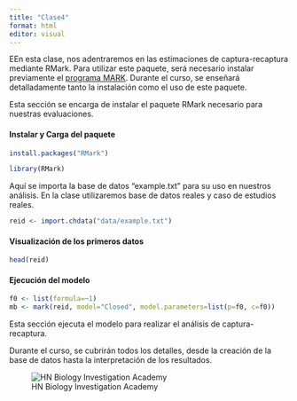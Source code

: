 ---
title: "Clase4"
format: html
editor: visual
---

EEn esta clase, nos adentraremos en las estimaciones de captura-recaptura mediante RMark. Para utilizar este paquete, será necesario instalar previamente el [programa MARK](http://www.phidot.org/software/mark/background/). Durante el curso, se enseñará detalladamente tanto la instalación como el uso de este paquete.

Esta sección se encarga de instalar el paquete RMark necesario para nuestras evaluaciones.

#### Instalar y Carga del paquete

```{r, eval=FALSE}
install.packages("RMark")
```

```{r}
library(RMark)
```

Aquí se importa la base de datos "example.txt" para su uso en nuestros análisis. En la clase utilizaremos base de datos reales y caso de estudios reales.

```{r}
reid <- import.chdata("data/example.txt")
```

#### Visualización de los primeros datos

```{r}
head(reid)
```

#### Ejecución del modelo

```{r}
f0 <- list(formula=~1)
mb <- mark(reid, model="Closed", model.parameters=list(p=f0, c=f0))
```

Esta sección ejecuta el modelo para realizar el análisis de captura-recaptura.

Durante el curso, se cubrirán todos los detalles, desde la creación de la base de datos hasta la interpretación de los resultados.

![HN Biology Investigation Academy](HN%20Cursos%20publicidad/HN%20Biology%20Inv%20large.jpg)
